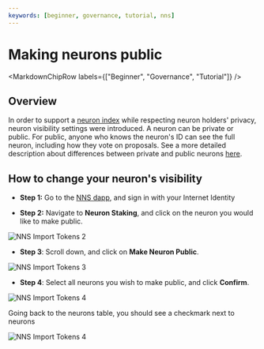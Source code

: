 ```yaml
---
keywords: [beginner, governance, tutorial, nns]
---
```



# Making neurons public

<MarkdownChipRow labels={["Beginner", "Governance", "Tutorial"]} />

## Overview

In order to support a [neuron index](https://dashboard.internetcomputer.org/proposal/48491) while respecting neuron holders' privacy, neuron visibility settings were introduced. A neuron can be private or public. For public, anyone who knows the neuron's ID can see the full neuron, including how they vote on proposals. See a more detailed description about differences between private and public neurons [here](https://internetcomputer.org/docs/current/developer-docs/daos/nns/concepts/neurons/neuron-management#neuron-visibility).

## How to change your neuron's visibility

- **Step 1:** Go to the [NNS dapp](https://nns.ic0.app/), and sign in with your Internet Identity

- **Step 2:** Navigate to **Neuron Staking**, and click on the neuron you would like to make public.

![NNS Import Tokens 2](../../_attachments/nns-neuron-visibility-1.webp)

- **Step 3**: Scroll down, and click on **Make Neuron Public**.

![NNS Import Tokens 3](../../_attachments/nns-neuron-visibility-2.webp)

- **Step 4**: Select all neurons you wish to make public, and click **Confirm**.

![NNS Import Tokens 4](../../_attachments/nns-neuron-visibility-3.webp)

Going back to the neurons table, you should see a checkmark next to neurons 

![NNS Import Tokens 4](../../_attachments/nns-neuron-visibility-4.webp)